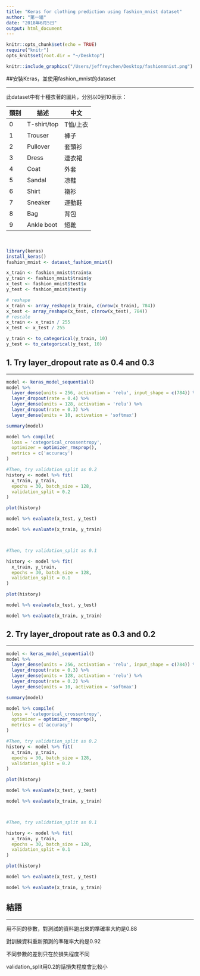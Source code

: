 ```yaml
---
title: "Keras for clothing prediction using fashion_mnist dataset"
author: "第一組"
date: "2018年6月5日"
output: html_document
---
```


```r
knitr::opts_chunk$set(echo = TRUE)
require("knitr")
opts_knit$set(root.dir = "~/Desktop")
```

```r
knitr::include_graphics("/Users/jeffreychen/Desktop/fashionmnist.png")
```

##安裝Keras，並使用fashion_mnist的dataset

***

此dataset中有十種衣著的圖片，分別以0到10表示：<br/>

類别|描述|中文|
|--------|----|----|
|0|T-shirt/top|T恤/上衣|
|1|Trouser|褲子|
|2|Pullover|套頭衫|
|3|Dress|連衣裙|
|4|Coat|外套|
|5|Sandal|凉鞋|
|6|Shirt|襯衫|
|7|Sneaker|運動鞋|
|8|Bag|背包|
|9|Ankle boot|短靴|
<br/>
```r
library(keras)
install_keras()
fashion_mnist <- dataset_fashion_mnist()
```

```r
x_train <- fashion_mnist$train$x
y_train <- fashion_mnist$train$y
x_test <- fashion_mnist$test$x
y_test <- fashion_mnist$test$y

# reshape
x_train <- array_reshape(x_train, c(nrow(x_train), 784))
x_test <- array_reshape(x_test, c(nrow(x_test), 784))
# rescale
x_train <- x_train / 255
x_test <- x_test / 255

y_train <- to_categorical(y_train, 10)
y_test <- to_categorical(y_test, 10)
```

## 1. Try layer_dropout rate as 0.4 and 0.3
***

```r

model <- keras_model_sequential() 
model %>% 
  layer_dense(units = 256, activation = 'relu', input_shape = c(784)) %>% 
  layer_dropout(rate = 0.4) %>% 
  layer_dense(units = 128, activation = 'relu') %>%
  layer_dropout(rate = 0.3) %>%
  layer_dense(units = 10, activation = 'softmax')

summary(model)

model %>% compile(
  loss = 'categorical_crossentropy',
  optimizer = optimizer_rmsprop(),
  metrics = c('accuracy')
)
```

```r

#Then, try validation_split as 0.2
history <- model %>% fit(
  x_train, y_train, 
  epochs = 30, batch_size = 128, 
  validation_split = 0.2
)

plot(history)

model %>% evaluate(x_test, y_test)

model %>% evaluate(x_train, y_train)



#Then, try validation_split as 0.1

history <- model %>% fit(
  x_train, y_train, 
  epochs = 30, batch_size = 128, 
  validation_split = 0.1
)

plot(history)

model %>% evaluate(x_test, y_test)

model %>% evaluate(x_train, y_train)

```

## 2. Try layer_dropout rate as 0.3 and 0.2
***
```r

model <- keras_model_sequential() 
model %>% 
  layer_dense(units = 256, activation = 'relu', input_shape = c(784)) %>% 
  layer_dropout(rate = 0.3) %>% 
  layer_dense(units = 128, activation = 'relu') %>%
  layer_dropout(rate = 0.2) %>%
  layer_dense(units = 10, activation = 'softmax')

summary(model)

model %>% compile(
  loss = 'categorical_crossentropy',
  optimizer = optimizer_rmsprop(),
  metrics = c('accuracy')
)

```

```r

#Then, try validation_split as 0.2
history <- model %>% fit(
  x_train, y_train, 
  epochs = 30, batch_size = 128, 
  validation_split = 0.2
)

plot(history)

model %>% evaluate(x_test, y_test)

model %>% evaluate(x_train, y_train)



#Then, try validation_split as 0.1

history <- model %>% fit(
  x_train, y_train, 
  epochs = 30, batch_size = 128, 
  validation_split = 0.1
)

plot(history)

model %>% evaluate(x_test, y_test)

model %>% evaluate(x_train, y_train)
```
  
  
## 結語  
***
用不同的參數，對測試的資料跑出來的準確率大約是0.88  
  
對訓練資料重新預測的準確率大約是0.92  
  
不同參數的差別只在於損失程度不同  
  
validation_split用0.2的話損失程度會比較小  